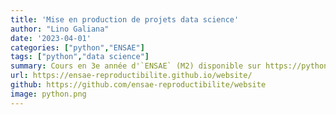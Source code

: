 ```yaml
---
title: 'Mise en production de projets data science'
author: "Lino Galiana"
date: '2023-04-01'
categories: ["python","ENSAE"]
tags: ["python","data science"]
summary: Cours en 3e année d'`ENSAE` (M2) disponible sur https://pythonds.linogaliana.fr/
url: https://ensae-reproductibilite.github.io/website/
github: https://github.com/ensae-reproductibilite/website
image: python.png
---
```

